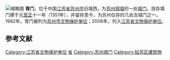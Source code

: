 [[File:Suzhou,_muur_om_de_oude_stad.JPG|缩略图]]
'''胥门'''，位于中国[[江苏省|江苏省]][[苏州市|苏州市]]旧城西，为[[苏州城墙|苏州城墙]]的一处[[城门|城门]]。现存城门建于元[[至正|至正]]十一年（1351年），并留存至今，为苏州仅存的几处古城门之一。1982年，胥门被列为[[苏州市文物保护单位|苏州市文物保护单位]]；2006年，列入[[江苏省文物保护单位|江苏省文物保护单位]]。

==参考文献==
{{reflist}}

{{苏州城门}}
{{苏州市境内的江苏省文物保护单位}}
[[Category:江苏省文物保护单位|Category:江苏省文物保护单位]]
[[Category:苏州文物保护单位|省]]
[[Category:苏州城门|Category:苏州城门]]
[[Category:姑苏区建筑物|Category:姑苏区建筑物]]
